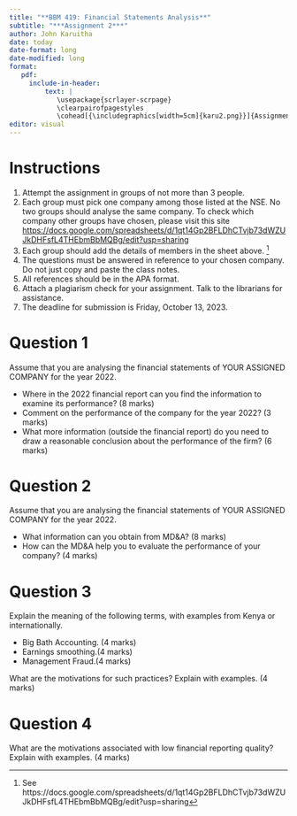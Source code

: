 ```yaml
---
title: "**BBM 419: Financial Statements Analysis**"
subtitle: "***Assignment 2***"
author: John Karuitha
date: today
date-format: long
date-modified: long
format: 
   pdf:
     include-in-header: 
         text: |
            \usepackage{scrlayer-scrpage}
            \clearpairofpagestyles
            \cohead[{\includegraphics[width=5cm]{karu2.png}}]{Assignment 2}
editor: visual
---
```


# **Instructions**

1.  Attempt the assignment in groups of not more than 3 people.
2.  Each group must pick one company among those listed at the NSE. No two groups should analyse the same company. To check which company other groups have chosen, please visit this site <https://docs.google.com/spreadsheets/d/1qt14Gp2BFLDhCTvjb73dWZUJkDHFsfL4THEbmBbMQBg/edit?usp=sharing>
3.  Each group should add the details of members in the sheet above. [^1]
4.  The questions must be answered in reference to your chosen company. Do not just copy and paste the class notes.
5.  All references should be in the APA format.
6.  Attach a plagiarism check for your assignment. Talk to the librarians for assistance.
7.  The deadline for submission is Friday, October 13, 2023.

[^1]: See https://docs.google.com/spreadsheets/d/1qt14Gp2BFLDhCTvjb73dWZUJkDHFsfL4THEbmBbMQBg/edit?usp=sharing

# **Question 1**

Assume that you are analysing the financial statements of YOUR ASSIGNED COMPANY for the year 2022.

-   Where in the 2022 financial report can you find the information to examine its performance? (8 marks)
-   Comment on the performance of the company for the year 2022? (3 marks)
-   What more information (outside the financial report) do you need to draw a reasonable conclusion about the performance of the firm? (6 marks)

# **Question 2**

Assume that you are analysing the financial statements of YOUR ASSIGNED COMPANY for the year 2022.

-   What information can you obtain from MD&A? (8 marks)
-   How can the MD&A help you to evaluate the performance of your company? (4 marks)

# **Question 3**

Explain the meaning of the following terms, with examples from Kenya or internationally.

-   Big Bath Accounting. (4 marks)
-   Earnings smoothing.(4 marks)
-   Management Fraud.(4 marks)

What are the motivations for such practices? Explain with examples. (4 marks)

# **Question 4**

What are the motivations associated with low financial reporting quality? Explain with examples. (4 marks)
